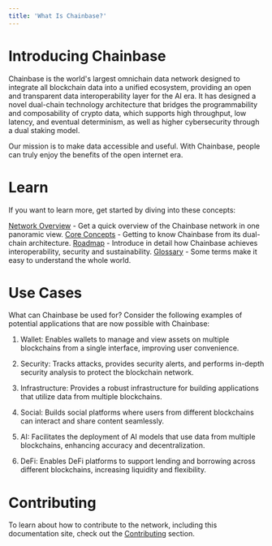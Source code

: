 ```yaml
---
title: 'What Is Chainbase?'
---
```


# Introducing Chainbase

Chainbase is the world's largest omnichain data network designed to integrate all blockchain data into a unified ecosystem, providing an open and transparent data interoperability layer for the AI era. It has designed a novel dual-chain technology architecture that bridges the programmability and composability of crypto data, which supports high throughput, low latency, and eventual determinism, as well as higher cybersecurity through a dual staking model.

Our mission is to make data accessible and useful. With Chainbase, people can truly enjoy the benefits of the open internet era.

# Learn

If you want to learn more, get started by diving into these concepts:

[Network Overview](/introduction/networks/overview) - Get a quick overview of the Chainbase network in one panoramic view.
[Core Concepts](/core-concepts/dual-chain) - Getting to know Chainbase from its dual-chain architecture.
[Roadmap](/contributing/roadmap) - Introduce in detail how Chainbase achieves interoperability, security and sustainability.
[Glossary](/core-concepts/glossary) - Some terms make it easy to understand the whole world.

# Use Cases

What can Chainbase be used for? Consider the following examples of potential applications that are now possible with Chainbase:

1. Wallet: Enables wallets to manage and view assets on multiple blockchains from a single interface, improving user convenience.

2. Security: Tracks attacks, provides security alerts, and performs in-depth security analysis to protect the blockchain network.

3. Infrastructure: Provides a robust infrastructure for building applications that utilize data from multiple blockchains.

4. Social: Builds social platforms where users from different blockchains can interact and share content seamlessly.

5. AI: Facilitates the deployment of AI models that use data from multiple blockchains, enhancing accuracy and decentralization.

6. DeFi: Enables DeFi platforms to support lending and borrowing across different blockchains, increasing liquidity and flexibility.

# Contributing

To learn about how to contribute to the network, including this documentation site, check out the [Contributing](/contributing/overview) section.